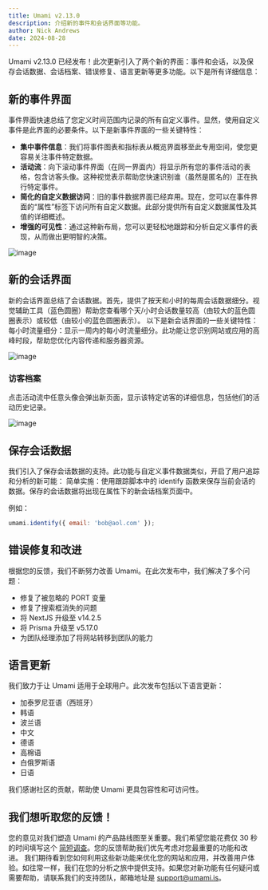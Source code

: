 ```yaml
---
title: Umami v2.13.0
description: 介绍新的事件和会话界面等功能。
author: Nick Andrews
date: 2024-08-28
---
```


Umami v2.13.0 已经发布！此次更新引入了两个新的界面：事件和会话，以及保存会话数据、会话档案、错误修复、语言更新等更多功能。以下是所有详细信息：

## 新的事件界面

事件界面快速总结了您定义时间范围内记录的所有自定义事件。显然，使用自定义事件是此界面的必要条件。以下是新事件界面的一些关键特性：

- **集中事件信息**：我们将事件图表和指标表从概览界面移至此专用空间，使您更容易关注事件特定数据。
- **活动流**：向下滚动事件界面（在同一界面内）将显示所有您的事件活动的表格，包含访客头像。这种视觉表示帮助您快速识别谁（虽然是匿名的）正在执行特定事件。
- **简化的自定义数据访问**：旧的事件数据界面已经弃用。现在，您可以在事件界面的“属性”标签下访问所有自定义数据。此部分提供所有自定义数据属性及其值的详细概述。
- **增强的可见性**：通过这种新布局，您可以更轻松地跟踪和分析自定义事件的表现，从而做出更明智的决策。

![image](/images/blog/screenshot-events-screen.png)

## 新的会话界面

新的会话界面总结了会话数据。首先，提供了按天和小时的每周会话数据细分。视觉辅助工具（蓝色圆圈）帮助您查看哪个天/小时会话数量较高（由较大的蓝色圆圈表示）或较低（由较小的蓝色圆圈表示）。
以下是新会话界面的一些关键特性：
每小时流量细分：显示一周内的每小时流量细分。此功能让您识别网站或应用的高峰时段，帮助您优化内容传递和服务器资源。

![image](/images/blog/screenshot-sessions-screen.png)

### 访客档案

点击活动流中任意头像会弹出新页面，显示该特定访客的详细信息，包括他们的活动历史记录。

![image](/images/blog/screenshot-visitor-profile.png)

## 保存会话数据

我们引入了保存会话数据的支持。此功能与自定义事件数据类似，开启了用户追踪和分析的新可能：
简单实施：使用跟踪脚本中的 identify 函数来保存当前会话的数据。保存的会话数据将出现在属性下的新会话档案页面中。

例如：

```javascript
umami.identify({ email: 'bob@aol.com' });
```

## 错误修复和改进

根据您的反馈，我们不断努力改善 Umami。在此次发布中，我们解决了多个问题：

- 修复了被忽略的 PORT 变量
- 修复了搜索框消失的问题
- 将 NextJS 升级至 v14.2.5
- 将 Prisma 升级至 v5.17.0
- 为团队经理添加了将网站转移到团队的能力

## 语言更新

我们致力于让 Umami 适用于全球用户。此次发布包括以下语言更新：

- 加泰罗尼亚语（西班牙）
- 韩语
- 波兰语
- 中文
- 德语
- 高棉语
- 白俄罗斯语
- 日语

我们感谢社区的贡献，帮助使 Umami 更具包容性和可访问性。

## 我们想听取您的反馈！

您的意见对我们塑造 Umami 的产品路线图至关重要。我们希望您能花费仅 30 秒的时间填写这个 [简短调查](https://docs.google.com/forms/d/e/1FAIpQLScHb1vdxMq7e22Sn-X3WWWnGOSdnm37Ouw-4HoPZIahwEZivA/viewform?usp=sf_link)。您的反馈帮助我们优先考虑对您最重要的功能和改进。
我们期待看到您如何利用这些新功能来优化您的网站和应用，并改善用户体验。如往常一样，我们在您的分析之旅中提供支持。如果您对新功能有任何疑问或需要帮助，请联系我们的支持团队，邮箱地址是 support@umami.is。